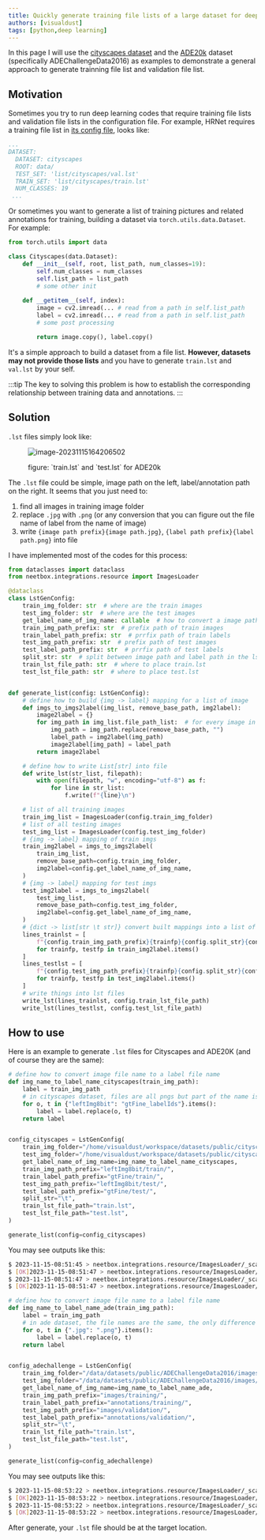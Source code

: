 ```yaml
---
title: Quickly generate training file lists of a large dataset for deep learning codes
authors: [visualdust]
tags: [python,deep learning]
---
```



In this page I will use the [cityscapes dataset](https://www.cityscapes-dataset.com/) and the [ADE20k](https://groups.csail.mit.edu/vision/datasets/ADE20K/) dataset (specifically ADEChallengeData2016) as examples to demonstrate a general approach to generate trainning file list and validation file list.

## Motivation

Sometimes you try to run deep learning codes that require training file lists and validation file lists in the configuration file. For example, HRNet requires a training file list in [its config file](https://github.com/HRNet/HRNet-Semantic-Segmentation/blob/HRNet-OCR/experiments/cityscapes/seg_hrnet_ocr_w48_train_512x1024_sgd_lr1e-2_wd5e-4_bs_12_epoch484.yaml), looks like:

```yaml
...
DATASET:
  DATASET: cityscapes
  ROOT: data/
  TEST_SET: 'list/cityscapes/val.lst'
  TRAIN_SET: 'list/cityscapes/train.lst'
  NUM_CLASSES: 19
 ...
```

Or sometimes you want to generate a list of training pictures and related annotations for training, building a dataset via `torch.utils.data.Dataset`. For example:

<!--truncate-->

```python
from torch.utils import data

class Cityscapes(data.Dataset):
    def __init__(self, root, list_path, num_classes=19):
        self.num_classes = num_classes      
        self.list_path = list_path
        # some other init
    
    def __getitem__(self, index):
        image = cv2.imread(... # read from a path in self.list_path
        label = cv2.imread(... # read from a path in self.list_path
        # some post processing

        return image.copy(), label.copy()
```

It's a simple approach to build a dataset from a file list. **However, datasets may not provide those lists** and you have to generate `train.lst` and `val.lst` by your self. 

:::tip
The key to solving this problem is how to establish the corresponding relationship between training data and annotations.
:::



## Solution

`.lst` files simply look like:

<figure>

![image-20231115164206502](./imgs/index/image-20231115164206502.png)

<figcaption>figure: `train.lst` and `test.lst` for ADE20k</figcaption>
</figure>

The `.lst` file could be simple, image path on the left, label/annotation path on the right. It seems that you just need to:

1. find all images in training image folder
2. replace `.jpg` with `.png` (or any conversion that you can figure out the file name of label from the name of image)
3. write `{image path prefix}{image path.jpg}`, `{label path prefix}{label path.png}` into file

I have implemented most of the codes for this process:

```python
from dataclasses import dataclass
from neetbox.integrations.resource import ImagesLoader

@dataclass
class LstGenConfig:
    train_img_folder: str  # where are the train images
    test_img_folder: str  # where are the test images
    get_label_name_of_img_name: callable  # how to convert a image path to it's label path
    train_img_path_prefix: str  # prefix path of train images
    train_label_path_prefix: str  # prrfix path of train labels
    test_img_path_prefix: str  # prefix path of test images
    test_label_path_prefix: str  # prrfix path of test labels
    split_str: str  # split between image path and label path in the lst file
    train_lst_file_path: str  # where to place train.lst
    test_lst_file_path: str  # where to place test.lst


def generate_list(config: LstGenConfig):
    # define how to build {img -> label} mapping for a list of image
    def imgs_to_imgs2label(img_list, remove_base_path, img2label):
        image2label = {}
        for img_path in img_list.file_path_list:  # for every image in given list
            img_path = img_path.replace(remove_base_path, "")
            label_path = img2label(img_path)
            image2label[img_path] = label_path
        return image2label

    # define how to write List[str] into file
    def write_lst(str_list, filepath):
        with open(filepath, "w", encoding="utf-8") as f:
            for line in str_list:
                f.write(f"{line}\n")

    # list of all training images
    train_img_list = ImagesLoader(config.train_img_folder)
    # list of all testing images
    test_img_list = ImagesLoader(config.test_img_folder)
    # {img -> label} mapping of train imgs
    train_img2label = imgs_to_imgs2label(
        train_img_list,
        remove_base_path=config.train_img_folder,
        img2label=config.get_label_name_of_img_name,
    )
    # {img -> label} mapping for test imgs
    test_img2label = imgs_to_imgs2label(
        test_img_list,
        remove_base_path=config.test_img_folder,
        img2label=config.get_label_name_of_img_name,
    )
    # {dict -> list[str \t str]} convert built mappings into a list of strs
    lines_trainlst = [
        f"{config.train_img_path_prefix}{trainfp}{config.split_str}{config.train_label_path_prefix}{testfp}"
        for trainfp, testfp in train_img2label.items()
    ]
    lines_testlst = [
        f"{config.test_img_path_prefix}{trainfp}{config.split_str}{config.test_label_path_prefix}{testfp}"
        for trainfp, testfp in test_img2label.items()
    ]
    # write things into lst files
    write_lst(lines_trainlst, config.train_lst_file_path)
    write_lst(lines_testlst, config.test_lst_file_path)

```



## How to use



Here is an example to generate `.lst` files for Cityscapes and ADE20K (and of course they are the same):

<Tabs groupId="generate-lst-file">
  <TabItem value="For Cityscapes" default>

  ```python
  # define how to convert image file name to a label file name
  def img_name_to_label_name_cityscapes(train_img_path):
      label = train_img_path
      # in cityscapes dataset, files are all pngs but part of the name is different
      for o, t in {"leftImg8bit": "gtFine_labelIds"}.items():
          label = label.replace(o, t)
      return label
  
  
  config_cityscapes = LstGenConfig(
      train_img_folder="/home/visualdust/workspace/datasets/public/cityscapes/leftImg8bit/train/",
      test_img_folder="/home/visualdust/workspace/datasets/public/cityscapes/leftImg8bit/test/",
      get_label_name_of_img_name=img_name_to_label_name_cityscapes,
      train_img_path_prefix="leftImg8bit/train/",
      train_label_path_prefix="gtFine/train/",
      test_img_path_prefix="leftImg8bit/test/",
      test_label_path_prefix="gtFine/test/",
      split_str="\t",
      train_lst_file_path="train.lst",
      test_lst_file_path="test.lst",
  )
  
  generate_list(config=config_cityscapes)
  ```

You may see outputs like this:

```bash
$ 2023-11-15-08:51:45 > neetbox.integrations.resource/ImagesLoader/_scan >  Scanning started at '/data/datasets/public/ADEChallengeData2016/images/training' for 2 file types. 
$ [OK]2023-11-15-08:51:47 > neetbox.integrations.resource/ImagesLoader/perform_scan >  Resource loader '/data/datasets/public/ADEChallengeData2016/images/training' ready with 2 file types(20210 files). 
$ 2023-11-15-08:51:47 > neetbox.integrations.resource/ImagesLoader/_scan >  Scanning started at '/data/datasets/public/ADEChallengeData2016/images/validation' for 2 file types. 
$ [OK]2023-11-15-08:51:47 > neetbox.integrations.resource/ImagesLoader/perform_scan >  Resource loader '/data/datasets/public/ADEChallengeData2016/images/validation' ready with 2 file types(2000 files). 
```

 </TabItem>
  <TabItem value="For ADE20k">

  ```python
  # define how to convert image file name to a label file name
  def img_name_to_label_name_ade(train_img_path):
      label = train_img_path
      # in ade dataset, the file names are the same, the only difference is that label ends with .png while image ends with .jpg
      for o, t in {".jpg": ".png"}.items():
          label = label.replace(o, t)
      return label
  
  
  config_adechallenge = LstGenConfig(
      train_img_folder="/data/datasets/public/ADEChallengeData2016/images/training/",
      test_img_folder="/data/datasets/public/ADEChallengeData2016/images/validation/",
      get_label_name_of_img_name=img_name_to_label_name_ade,
      train_img_path_prefix="images/training/",
      train_label_path_prefix="annotations/training/",
      test_img_path_prefix="images/validation/",
      test_label_path_prefix="annotations/validation/",
      split_str="\t",
      train_lst_file_path="train.lst",
      test_lst_file_path="test.lst",
  )
  
  generate_list(config=config_adechallenge)
  ```
You may see outputs like this:

```bash
$ 2023-11-15-08:53:22 > neetbox.integrations.resource/ImagesLoader/_scan >  Scanning started at '/home/visualdust/workspace/datasets/public/cityscapes/leftImg8bit/train' for 2 file types. 
$ [OK]2023-11-15-08:53:22 > neetbox.integrations.resource/ImagesLoader/perform_scan >  Resource loader '/home/visualdust/workspace/datasets/public/cityscapes/leftImg8bit/train' ready with 2 file types(2975 files). 
$ 2023-11-15-08:53:22 > neetbox.integrations.resource/ImagesLoader/_scan >  Scanning started at '/home/visualdust/workspace/datasets/public/cityscapes/leftImg8bit/test' for 2 file types. 
$ [OK]2023-11-15-08:53:22 > neetbox.integrations.resource/ImagesLoader/perform_scan >  Resource loader '/home/visualdust/workspace/datasets/public/cityscapes/leftImg8bit/test' ready with 2 file types(1525 files). 
```
  </TabItem>
</Tabs> 

After generate, your `.lst` file should be at the target location.